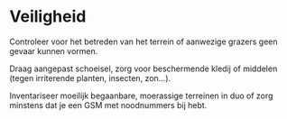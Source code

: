 # Veiligheid

Controleer voor het betreden van het terrein of aanwezige grazers geen gevaar
kunnen vormen.

Draag aangepast schoeisel, zorg voor beschermende kledij of middelen (tegen
irriterende planten, insecten, zon...).

Inventariseer moeilijk begaanbare, moerassige terreinen in duo of zorg minstens
dat je een GSM met noodnummers bij hebt.

